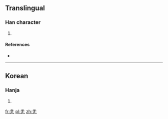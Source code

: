==Translingual==

===Han character===
{{Han char|rn=5|rad=乙|as=05|sn=6|four=|canj=竹水卜弓 (HEYN)}}

# {{defn|Han|sort=乙05}}

====References====
* {{Han ref|kx=0084.141|dkj=|dj=|hdz=|uh=3411|ud=13329|bh=|bd=}}

----

==Korean==

===Hanja===
{{ko-hanja|hangeul=돌|rv=dol|mr=tol|y=tol}}

# {{defn|lang=ko|sort=乙05}}

[[fr:㐑]]
[[pl:㐑]]
[[zh:㐑]]